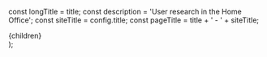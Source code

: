 


const longTitle = title;
const description = 'User research in the Home Office';
const siteTitle = config.title;
const pageTitle = title + ' - ' + siteTitle;

  <PageWrap>
    <Section title={title} href="/user-research" navigation={[
      { href: '/user-research/ethics', text: 'Ethical research and consent' },
      { href: '/user-research/participant-recruitment', text: 'Participant recruitment' },
      { href: '/user-research/professional-standards', text: 'Professional standards and guidance' }
    ]}>
      {children}
    </Section>
  </PageWrap>
);

<SectionWrap>
  <main id="main-content" role="main">
    <head>
      <title>{pageTitle}</title>
      <meta name="description" content={description} />
      <meta name="og:title" content={title} />
      <meta name="og:description" content={description} />
    </head>
    <Markdown />
  </main>
</SectionWrap>
